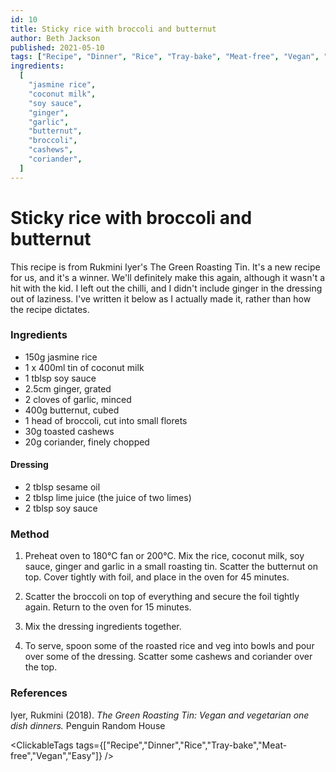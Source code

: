 ```yaml
---
id: 10
title: Sticky rice with broccoli and butternut
author: Beth Jackson
published: 2021-05-10
tags: ["Recipe", "Dinner", "Rice", "Tray-bake", "Meat-free", "Vegan", "Easy"]
ingredients:
  [
    "jasmine rice",
    "coconut milk",
    "soy sauce",
    "ginger",
    "garlic",
    "butternut",
    "broccoli",
    "cashews",
    "coriander",
  ]
---
```


# Sticky rice with broccoli and butternut

<BlogTextWrapper>

This recipe is from Rukmini Iyer's The Green Roasting Tin. It's a new recipe for us, and it's a winner. We'll definitely make this again, although it wasn't a hit with the kid. I left out the chilli, and I didn't include ginger in the dressing out of laziness. I've written it below as I actually made it, rather than how the recipe dictates.

</BlogTextWrapper>

<BlogTextWrapper>

### Ingredients

- 150g jasmine rice
- 1 x 400ml tin of coconut milk
- 1 tblsp soy sauce
- 2.5cm ginger, grated
- 2 cloves of garlic, minced
- 400g butternut, cubed
- 1 head of broccoli, cut into small florets
- 30g toasted cashews
- 20g coriander, finely chopped

#### Dressing

- 2 tblsp sesame oil
- 2 tblsp lime juice (the juice of two limes)
- 2 tblsp soy sauce

</BlogTextWrapper>

<BlogTextWrapper>

### Method

1. Preheat oven to 180°C fan or 200°C. Mix the rice, coconut milk, soy sauce, ginger and garlic in a small roasting tin. Scatter the butternut on top. Cover tightly with foil, and place in the oven for 45 minutes.

<Timer inputHours={0} inputMinutes={45} inputSeconds={0} />

2. Scatter the broccoli on top of everything and secure the foil tightly again. Return to the oven for 15 minutes.

<Timer inputHours={0} inputMinutes={15} inputSeconds={0} />

3. Mix the dressing ingredients together.

4. To serve, spoon some of the roasted rice and veg into bowls and pour over some of the dressing. Scatter some cashews and coriander over the top.

</BlogTextWrapper>

<BlogTextWrapper>

### References

Iyer, Rukmini (2018). _The Green Roasting Tin: Vegan and vegetarian one dish dinners._ Penguin Random House

</BlogTextWrapper>

<ClickableTags tags={["Recipe","Dinner","Rice","Tray-bake","Meat-free","Vegan","Easy"]} />
